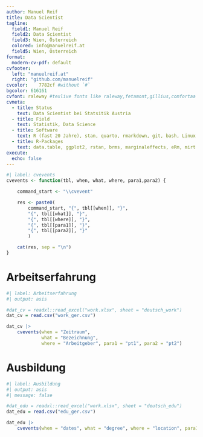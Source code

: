 ```yaml
---
author: Manuel Reif
title: Data Scientist
tagline: 
  field1: Manuel Reif
  field2: Data Scientist
  field3: Wien, Österreich
  colored: info@manuelreif.at
  field5: Wien, Österreich
format:
  modern-cv-pdf: default
cvfooter:
  left: "manuelreif.at"
  right: "github.com/manuelreif"
cvcolor: 	7782cf #without `#`
bgcolor: 616161
cvfont: raleway #texlive fonts like raleway,fetamont,gillius,comfortaa
cvmeta:
  - title: Status
    text: Data Scientist bei Statsitik Austria
  - title: Field
    text: Statistik, Data Science
  - title: Software
    text: R (fast 20 Jahre), stan, quarto, rmarkdown, git, bash, Linux User, Python (N00b)
  - title: R-Packages
    text: data.table, ggplot2, rstan, brms, marginaleffects, eRm, mirt \ldots         
execute:
  echo: false
---
```


```r
#| label: cvevents
cvevents <- function(tbl, when, what, where, para1,para2) {

    command_start <- "\\cvevent"

    res <- paste0(
        command_start, "{", tbl[[when]], "}", 
        "{", tbl[[what]], "}",
        "{", tbl[[where]], "}",
        "{", tbl[[para1]], "}",
        "{", tbl[[para2]], "}"
        )

    cat(res, sep = "\n")
}

```


# Arbeitserfahrung


```r
#| label: Arbeitserfahrung
#| output: asis

#dat_cv = readxl::read_excel("work.xlsx", sheet = "deutsch_work")
dat_cv = read.csv("work_ger.csv")

dat_cv |>
    cvevents(when = "Zeitraum", 
             what = "Bezeichnung", 
             where = "Arbeitgeber", para1 = "pt1", para2 = "pt2")
```

# Ausbildung

```r
#| label: Ausbildung
#| output: asis
#| message: false

#dat_edu = readxl::read_excel("work.xlsx", sheet = "deutsch_edu")
dat_edu = read.csv("edu_ger.csv")

dat_edu |>
    cvevents(when = "dates", what = "degree", where = "location", para1 = "titel", para2 = "skills")
```
